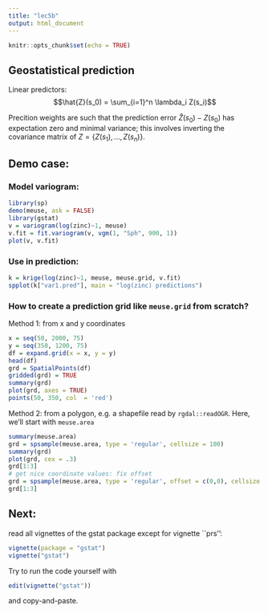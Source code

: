 ```yaml
---
title: "lec5b"
output: html_document
---
```


```r
knitr::opts_chunk$set(echo = TRUE)
```

## Geostatistical prediction

Linear predictors:
$$\hat{Z}(s_0) = \sum_{i=1}^n \lambda_i Z(s_i)$$

Precition weights are such that the prediction error $\hat{Z}(s_0)-Z(s_0)$ has expectation zero and minimal variance; this involves inverting the covariance matrix of $Z=\{Z(s_1),...,Z(s_n)\}$.

## Demo case:

### Model variogram:
```r
library(sp)
demo(meuse, ask = FALSE)
library(gstat)
v = variogram(log(zinc)~1, meuse)
v.fit = fit.variogram(v, vgm(1, "Sph", 900, 1))
plot(v, v.fit)
```

### Use in prediction:
```r
k = krige(log(zinc)~1, meuse, meuse.grid, v.fit)
spplot(k["var1.pred"], main = "log(zinc) predictions")
```

### How to create a prediction grid like `meuse.grid` from scratch?

Method 1: from x and y coordinates
```r
x = seq(50, 2000, 75)
y = seq(350, 1200, 75)
df = expand.grid(x = x, y = y)
head(df)
grd = SpatialPoints(df)
gridded(grd) = TRUE
summary(grd)
plot(grd, axes = TRUE)
points(50, 350, col  = 'red')
```

Method 2: from a polygon, e.g. a shapefile read by `rgdal::readOGR`. Here, we'll start with `meuse.area`
```r
summary(meuse.area)
grd = spsample(meuse.area, type = 'regular', cellsize = 100)
summary(grd)
plot(grd, cex = .3)
grd[1:3]
# get nice coordinate values: fix offset
grd = spsample(meuse.area, type = 'regular', offset = c(0,0), cellsize = 100)
grd[1:3]
```

## Next:

read all vignettes of the gstat package except for vignette ``prs'':
```r
vignette(package = "gstat")
vignette("gstat")
```
Try to run the code yourself with

```r
edit(vignette("gstat"))
```

and copy-and-paste.
